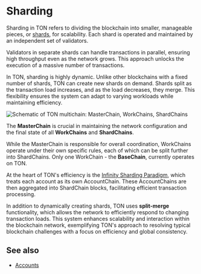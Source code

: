 
# Sharding

Sharding in TON refers to dividing the blockchain into smaller, manageable pieces, or [shards](/v3/documentation/smart-contracts/shards/shards-intro/), for scalability. Each shard is operated and maintained by an independent set of validators.

Validators in separate shards can handle transactions in parallel, ensuring high throughput even as the network grows. This approach unlocks the execution of a massive number of transactions.

In TON, sharding is highly dynamic. Unlike other blockchains with a fixed number of shards, TON can create new shards on demand.
Shards split as the transaction load increases, and as the load decreases, they merge.
This flexibility ensures the system can adapt to varying workloads while maintaining efficiency.

![Schematic of TON multichain: MasterChain, WorkChains, ShardChains](/img/docs/blockchain-fundamentals/scheme.png)

The **MasterChain** is crucial in maintaining the network configuration and the final state of all **WorkChains** and **ShardChains**.

While the MasterChain is responsible for overall coordination, WorkChains operate under their own specific rules, each of which can be split further into ShardChains.
Only one WorkChain - the **BaseChain**, currently operates on TON.

At the heart of TON's efficiency is the [Infinity Sharding Paradigm](/v3/documentation/smart-contracts/shards/infinity-sharding-paradigm/), which treats each account as its own AccountChain.
These AccountChains are then aggregated into ShardChain blocks, facilitating efficient transaction processing.

In addition to dynamically creating shards, TON uses **split-merge** functionality, which allows the network to efficiently respond to changing transaction loads. This system enhances scalability and interaction within the blockchain network, exemplifying TON's approach to resolving typical blockchain challenges with a focus on efficiency and global consistency.

## See also

- [Accounts](/v3/concepts/dive-into-ton/ton-blockchain/accounts)

<Feedback />
